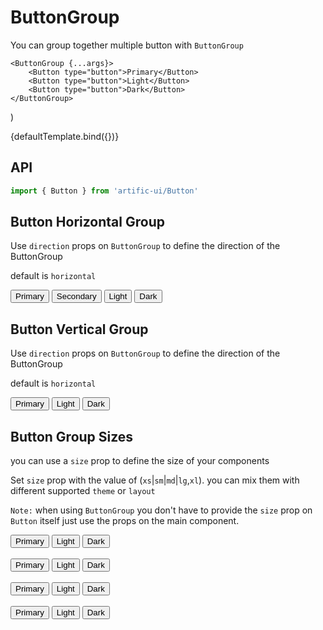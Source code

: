 
# ButtonGroup

You can group together multiple button with `ButtonGroup`

    <ButtonGroup {...args}>
        <Button type="button">Primary</Button>
        <Button type="button">Light</Button>
        <Button type="button">Dark</Button>
    </ButtonGroup>
)

<div>
    <div name="Default">{defaultTemplate.bind({})}</div>
</div>

## API

```jsx
import { Button } from 'artific-ui/Button'
```

## Button Horizontal Group

Use `direction` props on `ButtonGroup` to define the direction of the ButtonGroup

default is `horizontal`

<div>
    <div name="Button Horizontal Group">
        <ButtonGroup>
            <Button type="button">Primary</Button>
            <Button theme="secondary" type="button">
                Secondary
            </Button>
            <Button theme="light" type="button">
                Light
            </Button>
            <Button theme="dark" type="button">
                Dark
            </Button>
        </ButtonGroup>
    </div>
</div>

## Button Vertical Group

Use `direction` props on `ButtonGroup` to define the direction of the ButtonGroup

default is `horizontal`

<div>
    <div name="Button Vertical Group">
        <ButtonGroup direction="vertical">
            <Button type="button">Primary</Button>
            <Button theme="light" type="button">
                Light
            </Button>
            <Button theme="dark" type="button">
                Dark
            </Button>
        </ButtonGroup>
    </div>
</div>

## Button Group Sizes

you can use a `size` prop to define the size of your components

Set `size` prop with the value of (`xs`|`sm`|`md`|`lg`,`xl`). you can mix them with different supported `theme` or `layout`

`Note:` when using `ButtonGroup` you don't have to provide the `size` prop on `Button` itself just use the props on the main component.

<div>
    <div name="Button Group Sizes">
        <ButtonGroup size="xs">
            <Button type="button">Primary</Button>
            <Button theme="light" type="button">
                Light
            </Button>
            <Button theme="dark" type="button">
                Dark
            </Button>
        </ButtonGroup>
        <br />
        <br />
        <ButtonGroup size="sm">
            <Button type="button">Primary</Button>
            <Button theme="light" type="button">
                Light
            </Button>
            <Button theme="dark" type="button">
                Dark
            </Button>
        </ButtonGroup>
        <br />
        <br />
        <ButtonGroup size="lg">
            <Button type="button">Primary</Button>
            <Button theme="light" type="button">
                Light
            </Button>
            <Button theme="dark" type="button">
                Dark
            </Button>
        </ButtonGroup>
        <br />
        <br />
        <ButtonGroup size="xl">
            <Button type="button">Primary</Button>
            <Button theme="light" type="button">
                Light
            </Button>
            <Button theme="dark" type="button">
                Dark
            </Button>
        </ButtonGroup>
    </div>
</div>
